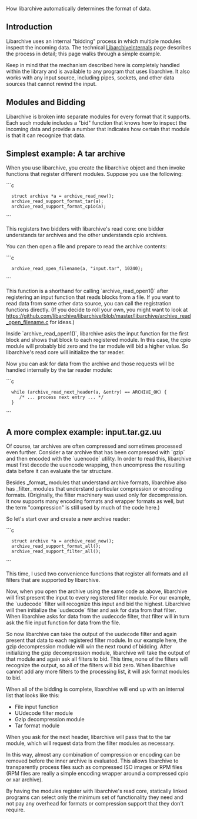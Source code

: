 How libarchive automatically determines the format of data.

== Introduction ==

Libarchive uses an internal "bidding" process in which
multiple modules inspect the incoming data.
The technical [[LibarchiveInternals]] page describes
the process in detail; this page walks through a simple example.

Keep in mind that the mechanism described here is
completely handled within the library and is available
to any program that uses libarchive.
It also works with any input source, including pipes,
sockets, and other data sources that cannot rewind
the input.

== Modules and Bidding ==

Libarchive is broken into separate modules for every
format that it supports.
Each such module includes a "bid" function that knows
how to inspect the incoming data and provide a number
that indicates how certain that module is that it
can recognize that data.

== Simplest example: A tar archive ==

When you use libarchive, you create the libarchive object
and then invoke functions that register different modules.
Suppose you use the following:

```c
   struct archive *a = archive_read_new();
   archive_read_support_format_tar(a);
   archive_read_support_format_cpio(a);
```

This registers two bidders with libarchive's read core:
one bidder understands tar archives and the other understands
cpio archives.

You can then open a file and prepare to read the archive contents:

```c
   archive_read_open_filename(a, "input.tar", 10240);
```

This function is a shorthand for calling `archive_read_open1()` after
registering an input function that reads blocks from a file.
If you want to read data from some other data source,
you can call the registration functions directly.
(If you decide to roll your own, you might want to look at
[[the source code for archive_read_open_filename|https://github.com/libarchive/libarchive/blob/master/libarchive/archive_read_open_filename.c]]
for ideas.)

Inside `archive_read_open1()`, libarchive asks the input
function for the first block and shows that block to
each registered module.
In this case, the cpio module will probably bid zero and
the tar module will bid a higher value.
So libarchive's read core will initialize the tar reader.

Now you can ask for data from the archive and those requests
will be handled internally by the tar reader module:

```c
   while (archive_read_next_header(a, &entry) == ARCHIVE_OK) {
      /* ... process next entry ... */
   }
```

== A more complex example: input.tar.gz.uu ==

Of course, tar archives are often compressed and sometimes processed even further.
Consider a tar archive that has been compressed with `gzip` and then encoded
with the `uuencode` utility.
In order to read this, libarchive must first decode the
uuencode wrapping, then uncompress the resulting data
before it can evaluate the tar structure.

Besides _format_ modules that understand archive formats,
libarchive also has _filter_ modules that
understand particular compression or encoding formats.
(Originally, the filter machinery was used only for
decompression.
It now supports many encoding formats and wrapper formats
as well, but the term "compression" is still used by
much of the code here.)

So let's start over and create a new archive reader:

```c
   struct archive *a = archive_read_new();
   archive_read_support_format_all();
   archive_read_support_filter_all();
```

This time, I used two convenience functions that register
all formats and all filters that are supported by libarchive.

Now, when you open the archive using the same code as above,
libarchive will first present the input to every registered filter
module.
For our example, the `uudecode` filter will recognize this input
and bid the highest.
Libarchive will then initialize the `uudecode` filter and ask
for data from that filter.
When libarchive asks for data from the uudecode filter, that
filter will in turn ask the file input function for data from the
file.

So now libarchive can take the output of the uudecode filter and
again present that data to each registered filter module.
In our example here, the gzip decompression module will win the
next round of bidding.
After initializing the gzip decompression module, libarchive
will take the output of that module and again ask all filters to bid.
This time, none of the filters will recognize the output, so
all of the filters will bid zero.
When libarchive cannot add any more filters to the processing
list, it will ask format modules to bid.

When all of the bidding is complete, libarchive will end up with
an internal list that looks like this:
* File input function
* UUdecode filter module
* Gzip decompression module
* Tar format module

When you ask for the next header, libarchive will pass that
to the tar module, which will request data from the filter
modules as necessary.

In this way, almost any combination of compression or encoding
can be removed before the inner archive is evaluated.
This allows libarchive to transparently process files such as
compressed ISO images or RPM files (RPM files are really a simple
encoding wrapper around a compressed cpio or xar archive).

By having the modules register with libarchive's read core,
statically linked programs can select only the minimum set of
functionality they need and not pay any overhead for formats
or compression support that they don't require.
